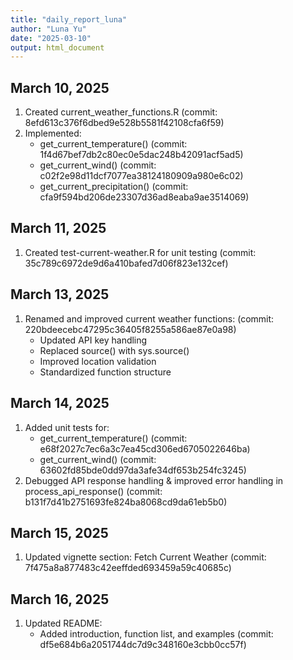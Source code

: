 ```yaml
---
title: "daily_report_luna"
author: "Luna Yu"
date: "2025-03-10"
output: html_document
---
```


## March 10, 2025

1.  Created current_weather_functions.R (commit: 8efd613c376f6dbed9e528b5581f42108cfa6f59)
2.  Implemented:
    -   get_current_temperature() (commit: 1f4d67bef7db2c80ec0e5dac248b42091acf5ad5)
    -   get_current_wind() (commit: c02f2e98d11dcf7077ea38124180909a980e6c02)
    -   get_current_precipitation() (commit: cfa9f594bd206de23307d36ad8eaba9ae3514069)

## March 11, 2025

1.  Created test-current-weather.R for unit testing (commit: 35c789c6972de9d6a410bafed7d06f823e132cef)

## March 13, 2025

1.  Renamed and improved current weather functions: (commit: 220bdeecebc47295c36405f8255a586ae87e0a98)
    -   Updated API key handling
    -   Replaced source() with sys.source()
    -   Improved location validation
    -   Standardized function structure

## March 14, 2025

1.  Added unit tests for:
    -   get_current_temperature() (commit: e68f2027c7ec6a3c7ea45cd306ed6705022646ba)
    -   get_current_wind() (commit: 63602fd85bde0dd97da3afe34df653b254fc3245)
2.  Debugged API response handling & improved error handling in process_api_response() (commit: b131f7d41b2751693fe824ba8068cd9da61eb5b0)

## March 15, 2025

1.  Updated vignette section: Fetch Current Weather (commit: 7f475a8a877483c42eeffded693459a59c40685c)

## March 16, 2025

1.  Updated README:
    -   Added introduction, function list, and examples (commit: df5e684b6a2051744dc7d9c348160e3cbb0cc57f)
